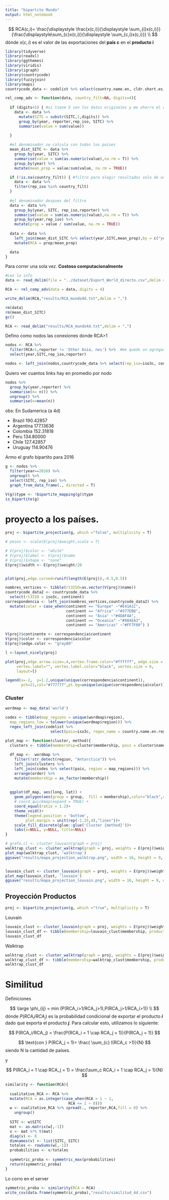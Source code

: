 ```yaml
---
title: "bipartito Mundo"
output: html_notebook
---
```



$$
  RCA(c,i)= \frac{\displaystyle \frac{x(c,i)}{\displaystyle \sum_{i}x(c,i)}}{\frac{\displaystyle\sum_{c}x(c,i)}{\displaystyle \sum_{c,i}x(c,i)}}
\\
$$
dónde $x(c,i)$ es el valor de las exportaciones del __país c__ en el __producto i__     



```r
library(tidyverse)
library(readxl)
library(ggthemes)
library(viridis)
library(igraph)
library(countrycode)
library(fuzzyjoin)
library(maps)
countrycode_data <- codelist %>% select(country.name.en, cldr.short.es_ar, cldr.short.en,iso3c,region,continent)

```

```r
rel_comp_adv <- function(data, country_filt=NA, digits=4){
  
  if (digits<5) { #si tiene 5 son los datos originales y me ahorro el calculo
    data <- data %>% 
      mutate(SITC = substr(SITC,1,digits)) %>% 
      group_by(year, reporter,rep_iso, SITC) %>% 
      summarise(value = sum(value))

  }
  
  #el denominador se calcula con todos los paises
  mean_dist_SITC <- data %>%
    group_by(year, SITC) %>% 
    summarise(value = sum(as.numeric(value),na.rm = T)) %>% 
    group_by(year) %>% 
    mutate(mean_prop = value/sum(value, na.rm = TRUE))

  if (!is.na(country_filt)) { #filtro para elegir resultados solo de una seleccion de paises
    data <- data %>% 
    filter(rep_iso %in% country_filt)
  }
  
  #el denominador despues del filtro
  data <- data %>%
    group_by(year, SITC, rep_iso,reporter) %>% 
    summarise(value = sum(as.numeric(value),na.rm = T)) %>% 
    group_by(year,rep_iso) %>% 
    mutate(prop = value / sum(value, na.rm = TRUE))
  
  data <- data %>% 
    left_join(mean_dist_SITC %>% select(year,SITC,mean_prop),by = c("year", "SITC")) %>% 
    mutate(RCA = prop/mean_prop)

  data
}
```

Para correr una sola vez. __Costoso computacionalmente__

```r
#Leo la info
data <- read_delim(file = "../dataset/Export_World_directo.csv",delim = ",")

RCA <- rel_comp_adv(data = data, digits = 4)

write_delim(RCA,"results/RCA_mundo4d.txt",delim = ",")

rm(data)
rm(mean_dist_SITC)
gc()

```

```r
RCA <- read_delim("results/RCA_mundo4d.txt",delim = ",")
```

Defino como nodos las conexiones donde RCA>1
```r
nodos <- RCA %>% 
  filter(RCA>1,reporter != 'Other Asia, nes') %>%  #me quedo un agregado supranacional
  select(year,SITC,rep_iso,reporter)

nodos <- left_join(nodos,countrycode_data %>% select(rep_iso=iso3c, continent, cldr.short.es_ar))

```


Quiero ver cuantos links hay en promedio por nodo
```r
nodos %>% 
  group_by(year,reporter) %>% 
  summarise(n= n()) %>% 
  ungroup() %>%  
  summarise(n=mean(n))
```

obs: En Sudamerica (a 4d)

- Brazil	190.42857			
- Argentina	177.13636			
- Colombia	152.31818			
- Peru	134.80000			
- Chile	127.42857			
- Uruguay	114.90476	


Armo el grafo bipartito para 2016

```r
g <- nodos %>% 
  filter(year==2016) %>% 
  ungroup() %>% 
  select(SITC, rep_iso) %>% 
  graph_from_data_frame(., directed = T)

V(g)$type <- !bipartite_mapping(g)$type
is_bipartite(g)

```


# proyecto a los países.



```r

proj <- bipartite_projection(g, which ="false", multiplicity = T)

# pesos <- scale(E(proj)$weight,scale = T)

# V(proj)$color <- "white"
# V(proj)$label <- V(proj)$name
# V(proj)$shape <- "none"
E(proj)$width <- E(proj)$weight/20


plot(proj,edge.curved=runif(length(E(proj)),-0.5,0.5))

```


```r
nombres_vertices <- tibble(rt3ISO=as.vector(V(proj)$name))
countrycode_data2 <- countrycode_data %>% 
  select(rt3ISO = iso3c, continent)
correspondencia <- left_join(nombres_vertices,countrycode_data2) %>% 
  mutate(color = case_when(continent == "Europe" ~"#E41A1C",
                           continent == "Africa" ~"#377EB8",
                           continent == "Asia" ~"#4DAF4A",
                           continent == "Oceania" ~"#984EA3",
                           continent == "Americas" ~"#FF7F00") )

V(proj)$continente <- correspondencia$continent
V(proj)$color <- correspondencia$color
E(proj)$edge.color <- "gray80"

l <-layout_nicely(proj)

plot(proj,edge.arrow.size=.4,vertex.frame.color="#ffffff", edge.size = .5,
     vertex.label="", vertex.label.color="black", vertex.size = 6, 
     layout=l)

legend(x=-2,  y=1.2,unique(unique(correspondencia$continent)),
       pch=21,col="#777777",pt.bg=unique(unique(correspondencia$color)))

```

### Cluster 


```r
wordmap <- map_data('world')

codes <- tibble(map_regions = unique(wordmap$region),
  map_regions_low = tolower(unique(wordmap$region))) %>% 
  regex_left_join(codelist %>% 
                    select(pais=iso3c, regex_name = country.name.en.regex), by=c(map_regions_low='regex_name'))
```



```r
plot_map <- function(cluster, method){
  clusters <- tibble(membership=cluster$membership, pais = cluster$names)
  
  df_map <-  wordmap %>%
    filter(!str_detect(region, "Antarctica")) %>% 
    left_join(clusters %>% 
    left_join(codes %>% select(pais, region = map_regions))) %>% 
    arrange(order) %>% 
    mutate(membership = as_factor(membership))
  
  
  ggplot(df_map, aes(long, lat)) +
    geom_polygon(aes(group = group,  fill = membership),color="black",size=.1) +
    # coord_quickmap(expand = TRUE) +
    coord_equal(ratio = 1.2)+
    theme_void()+
    theme(legend.position = 'bottom',
         plot.margin = unit(rep(-1.25,4),"lines"))+
    scale_fill_discrete(glue::glue('Cluster {method}'))+
    labs(x=NULL, y=NULL, title=NULL)
}
```



```r
# grafo.cl <- cluster_louvain(graph = proj)
walktrap_clust <- cluster_walktrap(graph = proj, weights = E(proj)$weight)
plot_map(walktrap_clust, 'walktrap')
ggsave("results/mapa_projection_walktrap.png", width = 16, height = 9, dpi = 300)


louvain_clust <- cluster_louvain(graph = proj, weights = E(proj)$weight)
plot_map(louvain_clust, 'louvain')
ggsave("results/mapa_projection_louvain.png", width = 16, height = 9, dpi = 300)

```


## Proyección Productos

```r

proj <- bipartite_projection(g, which ="true", multiplicity = T)
```

Louvain

```r
louvain_clust <- cluster_louvain(graph = proj, weights = E(proj)$weight)
louvain_clust_df <- tibble(membership=louvain_clust$membership, producto = louvain_clust$names)
louvain_clust_df
```

Walktrap
```r
walktrap_clust <- cluster_walktrap(graph = proj, weights = E(proj)$weight)
walktrap_clust_df <- tibble(membership=walktrap_clust$membership, producto = walktrap_clust$names)
walktrap_clust_df

```



# Similitud

Definiciones

$$
\large  \phi_{ij} = min (P(RCA_i>1/RCA_j>1),P(RCA_j>1/RCA_i>1))
\\
$$
dónde $P(RCA_i/RCA_j)$ es la probabilidad condicional de exportar el producto ___i___ dado que exporta el producto ___j___. Para calcular esto, utilizamos lo siguiente:



$$
P(RCA_i/RCA_j) = \frac{P(RCA_i = 1 \cap RCA_j = 1)}{P(RCA_j = 1)}
$$

$$
\text{con } P(RCA_j = 1)= \frac{ \sum_{c} I(RCA_c >1)}{N}
$$
siendo N la cantidad de países.

y

$$
P(RCA_i = 1 \cap RCA_j = 1) = \frac{\sum_c RCA_i = 1 \cap RCA_j = 1}{N}
$$




```r
similarity <- function(RCA){
  
  cualitative_RCA <- RCA %>% 
  mutate(RCA = as.integer(case_when(RCA > 1 ~ 1,
                            RCA <= 1 ~ 0)))
  w <- cualitative_RCA %>% spread(., reporter,RCA,fill = 0) %>% 
    ungroup() 
  
  SITC <- w$SITC 
  mat <- as.matrix(w[,-1])
  v <- mat %*% t(mat)                                   
  diag(v) <- 0                                      
  dimnames(v) <- list(SITC, SITC) 
  totales <- rowSums(w[,-1])
  probabilities <- v/totales
  
  symmetric_proba <- symmetric_max(probabilities)
  return(symmetric_proba)   
}

```

Lo corro en el server
```r
symmetric_proba <- similarity(RCA = RCA)
write_csv(data.frame(symmetric_proba),"results/similitud_4d.csv")
```

